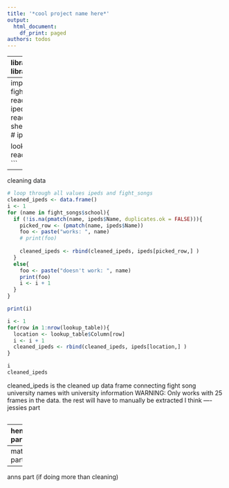 ```yaml
---
title: '*cool project name here*'
output:
  html_document:
    df_print: paged
authors: todos
---
```


----
libraries here 
```r
library(readxl)

```

----
import data here
```r
fight_songs = read.csv('fight-songs.csv')
ipeds <- read_excel('IPEDS_data.xlsx', sheet='Data')
# fight_songs
# ipeds

lookup_table = read.csv('lookup_table.csv')
```
----
cleaning data
```r

# loop through all values ipeds and fight_songs
cleaned_ipeds <- data.frame()
i <- 1
for (name in fight_songs$school){
  if (!is.na(pmatch(name, ipeds$Name, duplicates.ok = FALSE))){
    picked_row <- (pmatch(name, ipeds$Name))
    foo <- paste("works: ", name)
    # print(foo)
   
    cleaned_ipeds <- rbind(cleaned_ipeds, ipeds[picked_row,] )
  }
  else{
    foo <- paste("doesn't work: ", name)
    print(foo)
    i <- i + 1
  }
}

print(i)

i <- 1
for(row in 1:nrow(lookup_table)){
  location <- lookup_table$Column[row]
  i <- i + 1
  cleaned_ipeds <- rbind(cleaned_ipeds, ipeds[location,] )
}

i
cleaned_ipeds

```
cleaned_ipeds is the cleaned up data frame connecting fight song university names with university information
WARNING: Only works with 25 frames in the data. the rest will have to manually be extracted I think
----
jessies part
```r

```

----
henrys part
```r

```

----
matthews part
```r

```

----
anns part (if doing more than cleaning)
```r

```



